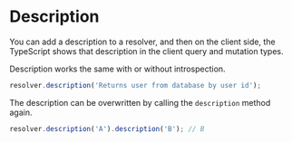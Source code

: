 # Description

You can add a description to a resolver, and then on the client side, the TypeScript shows that description in the client query and mutation types.

Description works the same with or without introspection.

```ts
resolver.description('Returns user from database by user id');
```

The description can be overwritten by calling the `description` method again.

```ts
resolver.description('A').description('B'); // B
```
